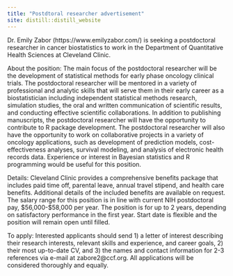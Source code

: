 ```yaml
---
title: "Postdtoral researcher advertisement"
site: distill::distill_website
---
```


Dr. Emily Zabor (https://www.emilyzabor.com/) is seeking a postdoctoral researcher in cancer biostatistics to work in the Department of Quantitative Health Sciences at Cleveland Clinic.

About the position:
The main focus of the postdoctoral researcher will be the development of statistical methods for early phase oncology clinical trials. The postdoctoral researcher will be mentored in a variety of professional and analytic skills that will serve them in their early career as a biostatistician including independent statistical methods research, simulation studies, the oral and written communication of scientific results, and conducting effective scientific collaborations. In addition to publishing manuscripts, the postdoctoral researcher will have the opportunity to contribute to R package development. The postdoctoral researcher will also have the opportunity to work on collaborative projects in a variety of oncology applications, such as development of prediction models, cost-effectiveness analyses, survival modeling, and analysis of electronic health records data. Experience or interest in Bayesian statistics and R programming would be useful for this position. 

Details:
Cleveland Clinic provides a comprehensive benefits package that includes paid time off, parental leave, annual travel stipend, and health care benefits. Additional details of the included benefits are available on request. The salary range for this position is in line with current NIH postdoctoral pay, $56,000-$58,000 per year. The position is for up to 2 years, depending on satisfactory performance in the first year. Start date is flexible and the position will remain open until filled.

To apply:
Interested applicants should send 1) a letter of interest describing their research interests, relevant skills and experience, and career goals, 2) their most up-to-date CV, and 3) the names and contact information for 2-3 references via e-mail at zabore2@ccf.org. All applications will be considered thoroughly and equally.





